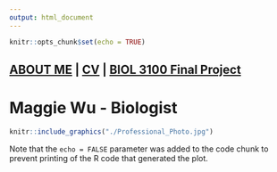 ```yaml
---
output: html_document
---
```


```r
knitr::opts_chunk$set(echo = TRUE)
```

## [ABOUT ME](./About_Me.html) | [CV](./CV.pdf) | [BIOL 3100 Final Project](./Final_Project.html)

# **Maggie Wu - Biologist** #

```r
knitr::include_graphics("./Professional_Photo.jpg")
```


Note that the `echo = FALSE` parameter was added to the code chunk to prevent printing of the R code that generated the plot.